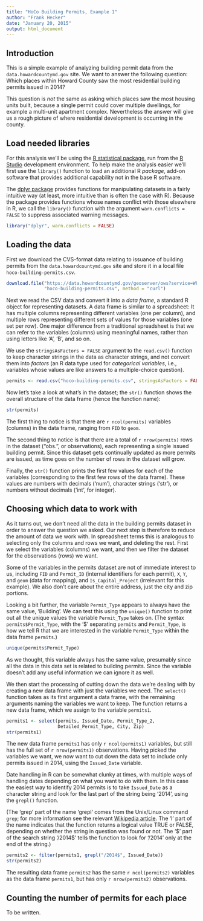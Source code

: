 ```yaml
---
title: "HoCo Building Permits, Example 1"
author: "Frank Hecker"
date: "January 20, 2015"
output: html_document
---
```


## Introduction

This is a simple example of analyzing building permit data from the
`data.howardcountymd.gov` site. We want to answer the following
question: Which places within Howard County saw the most residential
building permits issued in 2014?

This question is *not* the same as asking which places saw the most
housing units built, because a single permit could cover multiple
dwellings, for example a multi-unit apartment complex. Nevertheless
the answer will give us a rough picture of where residential
development is occurring in the county.

## Load needed libraries

For this analysis we’ll be using the [R statistical
package](http://r-project.org), run from the [R
Studio](http://www.rstudio.com/products/rstudio/) development
environment. To help make the analysis easier we’ll first use the
`library()` function to load an additional R *package*, add-on
software that provides additional capability not in the base R
software.

The [dplyr
package](http://cran.rstudio.com/web/packages/dplyr/vignettes/introduction.html)
provides functions for manipulating datasets in a fairly intuitive way
(at least, more intuitive than is often the case with R). Because the
package provides functions whose names conflict with those elsewhere
in R, we call the `library()` function with the argument
`warn.conflicts = FALSE` to suppress associated warning messages.

```r
library("dplyr", warn.conflicts = FALSE)
```

## Loading the data

First we download the CVS-format data relating to issuance of building
permits from the `data.howardcountymd.gov` site and store it in a
local file `hoco-building-permits.csv`.

```r
download.file("https://data.howardcountymd.gov/geoserver/ows?service=WFS&version=1.0.0&request=GetFeature&typeName=general:Permits_View_Building_New&outputFormat=csv",
              "hoco-building-permits.csv", method = "curl")
```

Next we read the CSV data and convert it into a *data frame*, a
standard R object for representing datasets. A data frame is similar
to a spreadsheet: It has multiple columns representing different
variables (one per column), and multiple rows representing different
sets of values for those variables (one set per row). One major
difference from a traditional spreadsheet is that we can refer to the
variables (columns) using meaningful names, rather than using letters
like ‘A’, ‘B’, and so on.

We use the `stringsAsFactors = FALSE` argument to the `read.csv()`
function to keep character strings in the data as character strings,
and not convert them into *factors* (an R data type used for
*categorical variables*, i.e., variables whose values are like answers
to a multiple-choice question).

```r
permits <- read.csv("hoco-building-permits.csv", stringsAsFactors = FALSE)
```

Now let’s take a look at what’s in the dataset; the `str()` function
shows the overall structure of the data frame (hence the function
name):

```r
str(permits)
```

The first thing to notice is that there are `r ncol(permits)`
variables (columns) in the data frame, ranging from `FID` to `geom`.

The second thing to notice is that there are a total of
`r nrow(permits)` rows in the dataset (“obs.”, or observations), each
representing a single issued building permit.  Since this dataset gets
continually updated as more permits are issued, as time goes on the
number of rows in the dataset will grow.

Finally, the `str()` function prints the first few values for each of
the variables (corresponding to the first few rows of the data
frame). These values are numbers with decimals (‘num’), character
strings (‘str’), or numbers without decimals (‘int’, for integer).

## Choosing which data to work with

As it turns out, we don’t need all the data in the building permits
dataset in order to answer the question we asked. Our next step is
therefore to reduce the amount of data we work with. In spreadsheet
terms this is analogous to selecting only the columns and rows we
want, and deleting the rest. First we select the variables (columns)
we want, and then we filter the dataset for the observations (rows) we
want.

Some of the variables in the permits dataset are not of immediate
interest to us, including `FID` and `Permit_ID` (internal identifiers
for each permit), `X`, `Y`, and `geom` (data for mapping), and
`Is_Capital_Project` (irrelevant for this example).  We also don’t
care about the entire address, just the city and zip portions.

Looking a bit further, the variable `Permit_Type` appears to always
have the same value, ‘Building’. We can test this using the `unique()`
function to print out all the unique values the variable `Permit_Type`
takes on.  (The syntax `permits$Permit_Type`, with the ‘$’ separating
`permits` and `Permit_Type`, is how we tell R that we are interested
in the variable `Permit_Type` within the data frame `permits`.)

```r
unique(permits$Permit_Type)
```

As we thought, this variable always has the same value, presumably
since all the data in this data set is related to building
permits. Since the variable doesn’t add any useful information we can
ignore it as well.

We then start the processing of cutting down the data we’re dealing
with by creating a new data frame with just the variables we need. The
`select()` function takes as its first argument a data frame, with the
remaining arguments naming the variables we want to keep. The function
returns a new data frame, which we assign to the variable `permits1`.

```r
permits1 <- select(permits, Issued_Date, Permit_Type_2,
                   Detailed_Permit_Type, City, Zip)
str(permits1)
```

The new data frame `permits1` has only `r ncol(permits1)` variables,
but still has the full set of `r nrow(permits1)` observations. Having
picked the variables we want, we now want to cut down the data set to
include only permits issued in 2014, using the `Issued_Date` variable.

Date handling in R can be somewhat clunky at times, with multiple ways
of handling dates depending on what you want to do with them. In this
case the easiest way to identify 2014 permits is to take `Issued_Date`
as a character string and look for the last part of the string being
‘2014’, using the `grepl()` function.

(The ‘grep’ part of the name ‘grepl’ comes from the Unix/Linux command
`grep`; for more information see the relevant [Wikipedia
article](http://en.wikipedia.org/wiki/Grep). The ‘l’ part of the name
indicates that the function returns a logical value TRUE or FALSE,
depending on whether the string in question was found or not. The ‘\$’
part of the search string ‘/2014$’ tells the function to look for
‘/2014’ only at the end of the string.)

```r
permits2 <- filter(permits1, grepl("/2014$", Issued_Date))
str(permits2)
```

The resulting data frame `permits2` has the same `r ncol(permits2)`
variables as the data frame `permits1`, but has only
`r nrow(permits2)` observations.

## Counting the number of permits for each place

To be written.
